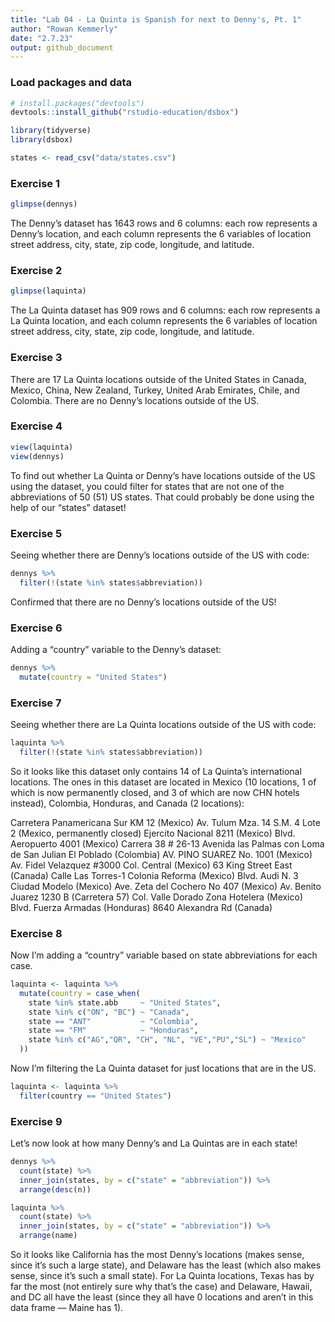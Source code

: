 ```yaml
---
title: "Lab 04 - La Quinta is Spanish for next to Denny's, Pt. 1"
author: "Rowan Kemmerly"
date: "2.7.23"
output: github_document
---
```


### Load packages and data

```r
# install.packages("devtools")
devtools::install_github("rstudio-education/dsbox")
```

```r
library(tidyverse) 
library(dsbox) 
```

```r
states <- read_csv("data/states.csv")
```

### Exercise 1

```r
glimpse(dennys)
```

The Denny's dataset has 1643 rows and 6 columns: each row represents a Denny's location, and each column represents the 6 variables of location street address, city, state, zip code, longitude, and latitude. 

### Exercise 2

```r
glimpse(laquinta)
```

The La Quinta dataset has 909 rows and 6 columns: each row represents a La Quinta location, and each column represents the 6 variables of location street address, city, state, zip code, longitude, and latitude. 


### Exercise 3

There are 17 La Quinta locations outside of the United States in Canada, Mexico, China, New Zealand, Turkey, United Arab Emirates, Chile, and Colombia. There are no Denny's locations outside of the US. 

### Exercise 4

```r
view(laquinta)
view(dennys)
```

To find out whether La Quinta or Denny's have locations outside of the US using the dataset, you could filter for states that are not one of the abbreviations of 50 (51) US states. That could probably be done using the help of our "states" dataset!

### Exercise 5

Seeing whether there are Denny's locations outside of the US with code:

```r
dennys %>%
  filter(!(state %in% states$abbreviation))
```

Confirmed that there are no Denny's locations outside of the US!

### Exercise 6

Adding a "country" variable to the Denny's dataset:

```r
dennys %>%
  mutate(country = "United States")
```

### Exercise 7
 
Seeing whether there are La Quinta locations outside of the US with code:

```r
laquinta %>%
  filter(!(state %in% states$abbreviation))
```

So it looks like this dataset only contains 14 of La Quinta's international locations. The ones in this dataset are located in Mexico (10 locations, 1 of which is now permanently closed, and 3 of which are now CHN hotels instead), Colombia, Honduras, and Canada (2 locations):

Carretera Panamericana Sur KM 12 (Mexico)
Av. Tulum Mza. 14 S.M. 4 Lote 2	(Mexico, permanently closed)
Ejercito Nacional 8211 (Mexico)
Blvd. Aeropuerto 4001	(Mexico)
Carrera 38 # 26-13 Avenida las Palmas con Loma de San Julian El Poblado	(Colombia)
AV. PINO SUAREZ No. 1001 (Mexico)
Av. Fidel Velazquez #3000 Col. Central (Mexico)
63 King Street East	(Canada)
Calle Las Torres-1 Colonia Reforma (Mexico)
Blvd. Audi N. 3 Ciudad Modelo (Mexico)
Ave. Zeta del Cochero No 407 (Mexico)
Av. Benito Juarez 1230 B (Carretera 57) Col. Valle Dorado Zona Hotelera	(Mexico)
Blvd. Fuerza Armadas (Honduras)
8640 Alexandra Rd (Canada)

### Exercise 8

Now I'm adding a "country" variable based on state abbreviations for each case.

```r
laquinta <- laquinta %>%
  mutate(country = case_when(
    state %in% state.abb     ~ "United States",
    state %in% c("ON", "BC") ~ "Canada",
    state == "ANT"           ~ "Colombia",
    state == "FM"            ~ "Honduras",
    state %in% c("AG","QR", "CH", "NL", "VE","PU","SL") ~ "Mexico"
  ))
```

Now I'm filtering the La Quinta dataset for just locations that are in the US.

```r
laquinta <- laquinta %>%
  filter(country == "United States")
```

### Exercise 9

Let's now look at how many Denny's and La Quintas are in each state!

```r
dennys %>%
  count(state) %>%
  inner_join(states, by = c("state" = "abbreviation")) %>%
  arrange(desc(n))

```

```r

laquinta %>%
  count(state) %>%
  inner_join(states, by = c("state" = "abbreviation")) %>%
  arrange(name)
```

So it looks like California has the most Denny's locations (makes sense, since it's such a large state), and Delaware has the least (which also makes sense, since it's such a small state). For La Quinta locations, Texas has by far the most (not entirely sure why that's the case) and Delaware, Hawaii, and DC all have the least (since they all have 0 locations and aren't in this data frame — Maine has 1). 

